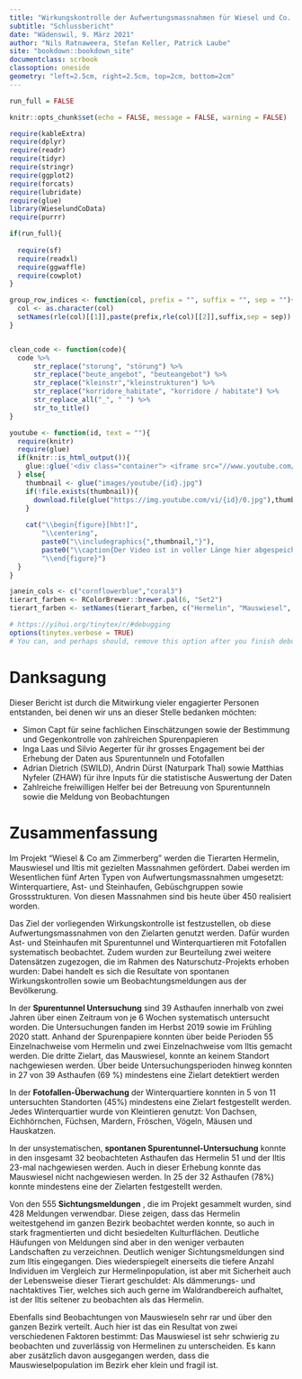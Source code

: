```yaml
---
title: "Wirkungskontrolle der Aufwertungsmassnahmen für Wiesel und Co. am Zimmerberg"
subtitle: "Schlussbericht"
date: "Wädenswil, 9. März 2021"
author: "Nils Ratnaweera, Stefan Keller, Patrick Laube"
site: "bookdown::bookdown_site"
documentclass: scrbook
classoption: oneside
geometry: "left=2.5cm, right=2.5cm, top=2cm, bottom=2cm" 
---
```



```r
run_full = FALSE

knitr::opts_chunk$set(echo = FALSE, message = FALSE, warning = FALSE)

require(kableExtra)
require(dplyr)
require(readr)
require(tidyr)
require(stringr)
require(ggplot2)
require(forcats)  
require(lubridate)
require(glue)
library(WieselundCoData)
require(purrr)

if(run_full){
  
  require(sf)
  require(readxl)  
  require(ggwaffle)
  require(cowplot)
}

group_row_indices <- function(col, prefix = "", suffix = "", sep = ""){
  col <- as.character(col)
  setNames(rle(col)[[1]],paste(prefix,rle(col)[[2]],suffix,sep = sep))
}


clean_code <- function(code){
  code %>%
      str_replace("storung", "störung") %>%
      str_replace("beute_angebot", "beuteangebot") %>%
      str_replace("kleinstr","kleinstrukturen") %>%
      str_replace("korridore_habitate", "korridore / habitate") %>%
      str_replace_all("_", " ") %>%
      str_to_title()
}

youtube <- function(id, text = ""){
  require(knitr)
  require(glue)
  if(knitr::is_html_output()){
    glue::glue('<div class="container"> <iframe src="//www.youtube.com/embed/{id}" frameborder="0" allowfullscreen class="video"></iframe> </div><caption class = "caption">{text}</caption>')
  } else{
    thumbnail <- glue("images/youtube/{id}.jpg")
    if(!file.exists(thumbnail)){
      download.file(glue("https://img.youtube.com/vi/{id}/0.jpg"),thumbnail, mode = 'wb')
    }
    
    cat("\\begin{figure}[hbt!]",
        "\\centering",
        paste0("\\includegraphics{",thumbnail,"}"),
        paste0("\\caption{Der Video ist in voller Länge hier abgespeichert: \\url{https://youtu.be/",id,"}}"),
        "\\end{figure}")
  }
}

janein_cols <- c("cornflowerblue","coral3")
tierart_farben <- RColorBrewer::brewer.pal(6, "Set2")
tierart_farben <- setNames(tierart_farben, c("Hermelin", "Mauswiesel", "Iltils", "Baummarder", "Steinmarder","andere Arten"))

```


```r
# https://yihui.org/tinytex/r/#debugging
options(tinytex.verbose = TRUE)
# You can, and perhaps should, remove this option after you finish debugging (to silence LaTeX, because you no longer need to read the full log).

```

# Danksagung

Dieser Bericht ist durch die Mitwirkung vieler engagierter Personen entstanden, bei denen wir uns an dieser Stelle bedanken möchten:

- Simon Capt für seine fachlichen Einschätzungen sowie der Bestimmung und Gegenkontrolle von zahlreichen Spurenpapieren
- Inga Laas und Silvio Aegerter für ihr grosses Engagement bei der Erhebung der Daten aus Spurentunneln und Fotofallen 
- Adrian Dietrich (SWILD), Andrin Dürst (Naturpark Thal) sowie Matthias Nyfeler (ZHAW) für ihre Inputs für die statistische Auswertung der Daten
- Zahlreiche freiwilligen Helfer bei der Betreuung von Spurentunneln sowie die Meldung von Beobachtungen





# Zusammenfassung {-}

Im Projekt "Wiesel &amp; Co am Zimmerberg" werden die Tierarten Hermelin, Mauswiesel und Iltis mit gezielten Massnahmen gefördert. Dabei werden im Wesentlichen fünf Arten Typen von Aufwertungsmassnahmen umgesetzt: Winterquartiere, Ast- und Steinhaufen, Gebüschgruppen sowie Grossstrukturen. Von diesen Massnahmen sind bis heute über 450 realisiert worden.

Das Ziel der vorliegenden Wirkungskontrolle ist festzustellen, ob diese Aufwertungsmassnahmen von den Zielarten genutzt werden. Dafür wurden Ast- und Steinhaufen mit Spurentunnel und Winterquartieren mit Fotofallen systematisch beobachtet. Zudem wurden zur Beurteilung zwei weitere Datensätzen zugezogen, die im Rahmen des Naturschutz-Projekts erhoben wurden: Dabei handelt es sich die Resultate von spontanen Wirkungskontrollen sowie um Beobachtungsmeldungen aus der Bevölkerung.

In der **Spurentunnel Untersuchung** sind 39 Asthaufen innerhalb von zwei Jahren über einen Zeitraum von je 6 Wochen systematisch untersucht worden. Die Untersuchungen fanden im Herbst 2019 sowie im Frühling 2020 statt. Anhand der Spurenpapiere konnten über beide Perioden 55 Einzelnachweise vom Hermelin und zwei Einzelnachweise vom Iltis gemacht werden. Die dritte Zielart, das Mauswiesel, konnte an keinem Standort nachgewiesen werden. Über beide Untersuchungsperioden hinweg konnten in 27 von 39 Asthaufen (69 %) mindestens eine Zielart detektiert werden

In der **Fotofallen-Überwachung** der Winterquartiere konnten in 5 von 11 untersuchten Standorten (45%) mindestens eine Zielart festgestellt werden. Jedes Winterquartier wurde von Kleintieren genutzt: Von Dachsen, Eichhörnchen, Füchsen, Mardern, Fröschen, Vögeln, Mäusen und Hauskatzen.

In der unsystematischen, **spontanen Spurentunnel-Untersuchung** konnte in den insgesamt 32 beobachteten Asthaufen das Hermelin 51 und der Iltis 23-mal nachgewiesen werden. Auch in dieser Erhebung konnte das Mauswiesel nicht nachgewiesen werden. In 25 der 32 Asthaufen (78%) konnte mindestens eine der Zielarten festgestellt werden.

Von den 555 **Sichtungsmeldungen** , die im Projekt gesammelt wurden, sind 428 Meldungen verwendbar. Diese zeigen, dass das Hermelin weitestgehend im ganzen Bezirk beobachtet werden konnte, so auch in stark fragmentierten und dicht besiedelten Kulturflächen. Deutliche Häufungen von Meldungen sind aber in den weniger verbauten Landschaften zu verzeichnen. Deutlich weniger Sichtungsmeldungen sind zum Iltis eingegangen. Dies wiederspiegelt einerseits die tiefere Anzahl Individuen im Vergleich zur Hermelinpopulation, ist aber mit Sicherheit auch der Lebensweise dieser Tierart geschuldet: Als dämmerungs- und nachtaktives Tier, welches sich auch gerne im Waldrandbereich aufhaltet, ist der Iltis seltener zu beobachten als das Hermelin.

Ebenfalls sind Beobachtungen von Mauswieseln sehr rar und über den ganzen Bezirk verteilt. Auch hier ist das ein Resultat von zwei verschiedenen Faktoren bestimmt: Das Mauswiesel ist sehr schwierig zu beobachten und zuverlässig von Hermelinen zu unterscheiden. Es kann aber zusätzlich davon ausgegangen werden, dass die Mauswieselpopulation im Bezirk eher klein und fragil ist.